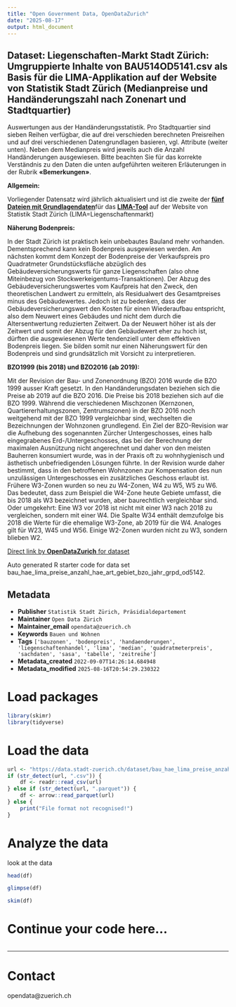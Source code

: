 ```yaml
---
title: "Open Government Data, OpenDataZurich"
date: "2025-08-17"
output: html_document
---
```


## Dataset: Liegenschaften-Markt Stadt Zürich: Umgruppierte Inhalte von BAU514OD5141.csv als Basis für die LIMA-Applikation auf der Website von Statistik Stadt Zürich (Medianpreise und Handänderungszahl nach Zonenart und Stadtquartier)


Auswertungen aus der Handänderungsstatistik. Pro Stadtquartier sind sieben Reihen verfügbar, die auf drei verschieden berechneten Preisreihen und auf drei verschiedenen Datengrundlagen basieren, vgl. Attribute (weiter unten). Neben dem Medianpreis wird jeweils auch die Anzahl Handänderungen ausgewiesen.
Bitte beachten Sie für das korrekte Verständnis zu den Daten die unten aufgeführten weiteren Erläuterungen in der Rubrik **«Bemerkungen»**.



**Allgemein:**


Vorliegender Datensatz wird jährlich aktualisiert und ist die zweite der [**fünf Dateien mit Grundlagendaten**](https://data.stadt-zuerich.ch/dataset?tags=lima)für das [**LIMA-Tool**](https://www.stadt-zuerich.ch/de/politik-und-verwaltung/statistik-und-daten/daten/bauen-und-wohnen/liegenschaftenhandel/preise-von-liegenschaften.html) auf der Website von Statistik Stadt Zürich (LIMA=Liegenschaftenmarkt)
 

[]()

**Näherung Bodenpreis:**


In der Stadt Zürich ist praktisch kein unbebautes Bauland mehr vorhanden. Dementsprechend kann kein Bodenpreis ausgewiesen werden. Am nächsten kommt dem Konzept der Bodenpreise der Verkaufspreis pro Quadratmeter Grundstücksfläche abzüglich des Gebäudeversicherungswerts für ganze Liegenschaften (also ohne Miteinbezug von Stockwerkeigentums-Transaktionen). Der Abzug des Gebäudeversicherungswertes vom Kaufpreis hat den Zweck, den theoretischen Landwert zu ermitteln, als Residualwert des Gesamtpreises minus des Gebäudewertes. Jedoch ist zu bedenken, dass der Gebäudeversicherungswert den Kosten für einen Wiederaufbau entspricht, also dem Neuwert eines Gebäudes und nicht dem durch die Altersentwertung reduzierten Zeitwert. Da der Neuwert höher ist als der Zeitwert und somit der Abzug für den Gebäudewert eher zu hoch ist, dürften die ausgewiesenen Werte tendenziell unter dem effektiven Bodenpreis liegen. Sie bilden somit nur einen Näherungswert für den Bodenpreis und sind grundsätzlich mit Vorsicht zu interpretieren.
 

[]()

**BZO1999 (bis 2018) und BZO2016 (ab 2019):**


Mit der Revision der Bau- und Zonenordnung (BZO) 2016 wurde die BZO 1999 ausser Kraft gesetzt. In den Handänderungsdaten beziehen sich die Preise ab 2019 auf die BZO 2016. Die Preise bis 2018 beziehen sich auf die BZO 1999. Während die verschiedenen Mischzonen (Kernzonen, Quartiererhaltungszonen, Zentrumszonen) in der BZO 2016 noch weitgehend mit der BZO 1999 vergleichbar sind, wechselten die Bezeichnungen der Wohnzonen grundlegend. Ein Ziel der BZO-Revision war die Aufhebung des sogenannten Zürcher Untergeschosses, eines halb eingegrabenes Erd-/Untergeschosses, das bei der Berechnung der maximalen Ausnützung nicht angerechnet und daher von den meisten Bauherren konsumiert wurde, was in der Praxis oft zu wohnhygienisch und ästhetisch unbefriedigenden Lösungen führte. In der Revision wurde daher bestimmt, dass in den betroffenen Wohnzonen zur Kompensation des nun unzulässigen Untergeschosses ein zusätzliches Geschoss erlaubt ist. Frühere W3-Zonen wurden so neu zu W4-Zonen, W4 zu W5, W5 zu W6. Das bedeutet, dass zum Beispiel die W4-Zone heute Gebiete umfasst, die bis 2018 als W3 bezeichnet wurden, aber baurechtlich vergleichbar sind. Oder umgekehrt: Eine W3 vor 2018 ist nicht mit einer W3 nach 2018 zu vergleichen, sondern mit einer W4. Die Spalte W34 enthält demzufolge bis 2018 die Werte für die ehemalige W3-Zone, ab 2019 für die W4. Analoges gilt für W23, W45 und W56. Einige W2-Zonen wurden nicht zu W3, sondern blieben W2. 
 

[]()



[Direct link by **OpenDataZurich** for dataset](https://data.stadt-zuerich.ch/dataset/bau_hae_lima_preise_anzahl_hae_art_gebiet_bzo_jahr_grpd_od5142)

Auto generated R starter code for data set bau_hae_lima_preise_anzahl_hae_art_gebiet_bzo_jahr_grpd_od5142.

## Metadata

- **Publisher** `Statistik Stadt Zürich, Präsidialdepartement`
- **Maintainer** `Open Data Zürich`
- **Maintainer_email** `opendata@zuerich.ch`
- **Keywords** `Bauen und Wohnen`
- **Tags** `['bauzonen', 'bodenpreis', 'handaenderungen', 'liegenschaftenhandel', 'lima', 'median', 'quadratmeterpreis', 'sachdaten', 'sasa', 'tabelle', 'zeitreihe']`
- **Metadata_created** `2022-09-07T14:26:14.684948`
- **Metadata_modified** `2025-08-16T20:54:29.230322`


# Load packages

```r
library(skimr)
library(tidyverse)
```

# Load the data

```r
url <- "https://data.stadt-zuerich.ch/dataset/bau_hae_lima_preise_anzahl_hae_art_gebiet_bzo_jahr_grpd_od5142/download/BAU514OD5142.csv"
if (str_detect(url, ".csv")) {
    df <- readr::read_csv(url)
} else if (str_detect(url, ".parquet")) {
    df <- arrow::read_parquet(url)
} else {
    print("File format not recognised!")
}
```

# Analyze the data

look at the data
```r
head(df)
```

```r
glimpse(df)
```

```r
skim(df)
```

# Continue your code here...

```r

```

------------------------------------------------------------------------

# Contact

opendata@zuerich.ch
